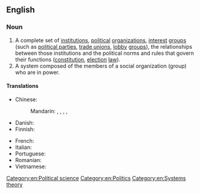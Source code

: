 ==English==
{{wikipedia}}

===Noun===
{{en-noun}}

# A complete set of [[institution]]s, [[political]] [[organization]]s, [[interest]] [[group]]s (such as [[political party|political parties]], [[trade union]]s, [[lobby]] [[group]]s), the relationships between those institutions and the political norms and rules that govern their functions ([[constitution]], [[election]] [[law]]).
# A system composed of the members of a social organization (group) who are in power.

====Translations====
{{trans-top|set of institutions}}
* Chinese:
*: Mandarin: {{t|cmn|政治制度|tr=zhèngzhì zhìdù}}, {{t|cmn|政治體系}}, {{t|cmn|政治体系|tr=zhèngzhì tǐxì}}, {{t+|cmn|政治體制}}, {{t+|cmn|政治体制|tr=zhèngzhì tǐzhì}}
* Danish: {{t|da|[[politisk]] [[system]]|n}}
* Finnish: {{t|fi|[[poliittinen]] [[järjestelmä]]}}
{{trans-mid}}
* French: {{t-needed|fr}}
* Italian: {{t-needed|it}}
* Portuguese: {{t-needed|pt}}
* Romanian: {{t|ro|sistem politic|n}}
* Vietnamese: {{t|vi|chế độ chính trị}}
{{trans-bottom}}

[[Category:en:Political science]]
[[Category:en:Politics]]
[[Category:en:Systems theory]]
